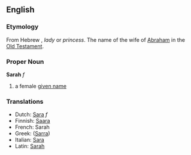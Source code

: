 ==English==
===Etymology===
From Hebrew<!-- [[???]]-->, ''lady'' or ''princess''. The name of the wife of [[w:Abraham|Abraham]] in the [[w:Old Testament|Old Testament]].
===Proper Noun===
'''Sarah''' ''f''

#a female [[given name]]
===Translations===
*Dutch: [[Sara]] ''f''
*Finnish: [[Saara]]
*French: Sarah
*Greek: ([[Sarra]])
*Italian: [[Sara]]
*Latin: [[Sarah]]